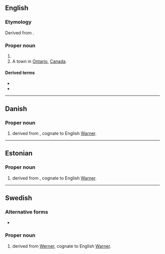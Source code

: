 {{also|verner}}

==English==

===Etymology===
Derived from {{etyl|de|en}} {{m|de|Werner}}.

===Proper noun===
{{en-proper noun}}

# {{surname|lang=en}}
# A town in [[Ontario]], [[Canada]].

====Derived terms====
* {{l|en|Verner's law}}
* {{l|en|Verner-Morrison syndrome}}

----

==Danish==

===Proper noun===
{{head|da|proper noun}}

# {{given name|male|lang=da}} derived from {{der|da|de|Werner}}, cognate to English [[Warner]].

----

==Estonian==

===Proper noun===
{{head|et|proper noun}}

# {{given name|male|lang=et}} derived from {{der|et|de|Werner}}, cognate to English [[Warner]].

----

==Swedish==

===Alternative forms===
* {{l|sv|Werner}}

===Proper noun===
{{sv-proper noun|c}}

# {{given name|male|lang=sv}} derived from {{etyl|de|sv}} [[Werner]], cognate to English [[Warner]].
